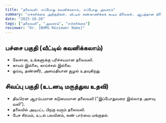 ```yaml
---
title: "தலைவலி: எப்போது கவனிக்கலாம், எப்போது அவசரம்"
summary: "எச்சரிக்கை அறிகுறிகள், வீட்டில் கண்காணிக்கக் கூடிய நிலைகள், ஆபத்தான நிலைகள்."
date: "2025-10-28"
tags: ["தலைவலி", "அவசரம்", "எச்சரிக்கை"]
reviewer: "Dr. [BHMS Reviewer Name]"
---
```


## பச்சை பகுதி (வீட்டில் கவனிக்கலாம்)
- லேசான, உங்களுக்கு பரிச்சயமான தலைவலி.
- காயம் இல்லை, காய்ச்சல் இல்லை.
- ஓய்வு, தண்ணீர், அமைதியான சூழல் உதவுகிறது.

## சிவப்பு பகுதி (உடனடி மருத்துவ உதவி)
- திடீரென ஆரம்பமான கடுமையான தலைவலி (“இப்போதுவரை இல்லாத அளவு வலி”).
- தலையில் அடிபட்ட பிறகு வரும் தலைவலி.
- பேச சிரமம், உடல் பலவீனம், கண் பார்வை மங்குதல்.
